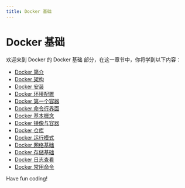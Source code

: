 ```yaml
---
title: Docker 基础
---
```


# Docker 基础

欢迎来到 Docker 的 Docker 基础 部分，在这一章节中，你将学到以下内容：

- [Docker 简介](./0-introduction-to-docker.mdx)
- [Docker 架构](./1-docker-architecture.mdx)
- [Docker 安装](./2-docker-installation.mdx)
- [Docker 环境配置](./3-docker-environment-configuration.mdx)
- [Docker 第一个容器](./4-docker-first-container.mdx)
- [Docker 命令行界面](./5-docker-command-line-interface.mdx)
- [Docker 基本概念](./6-docker-basic-concepts.mdx)
- [Docker 镜像与容器](./7-docker-images-containers.mdx)
- [Docker 仓库](./8-docker-repository.mdx)
- [Docker 运行模式](./9-docker-run-mode.mdx)
- [Docker 网络基础](./10-docker-network-foundation.mdx)
- [Docker 存储基础](./11-docker-storage-foundation.mdx)
- [Docker 日志查看](./12-docker-log-view.mdx)
- [Docker 常用命令](./13-common-docker-commands.mdx)

Have fun coding!